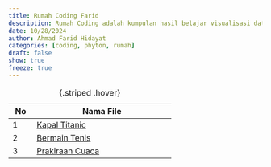 ```yaml
---
title: Rumah Coding Farid
description: Rumah Coding adalah kumpulan hasil belajar visualisasi data menggunakan bahasa pemrograman phyton.
date: 10/28/2024
author: Ahmad Farid Hidayat
categories: [coding, phyton, rumah]
draft: false
show: true
freeze: true
---
```



+----+----------------------------------------+
| No | Nama File                              |
+====+========================================+
| 1  | [Kapal Titanic](titanic.qmd)           |
+----+----------------------------------------+
| 2  | [Bermain Tenis](bermain_tenis.qmd)     |
+----+----------------------------------------+
| 3  | [Prakiraan Cuaca](prakiraan_cuaca.qmd) |
+----+----------------------------------------+

: {.striped .hover}


